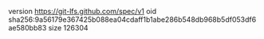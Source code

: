 version https://git-lfs.github.com/spec/v1
oid sha256:9a56179e367425b088ea04cdaff1b1abe286b548db968b5df053df6ae580bb83
size 126304
